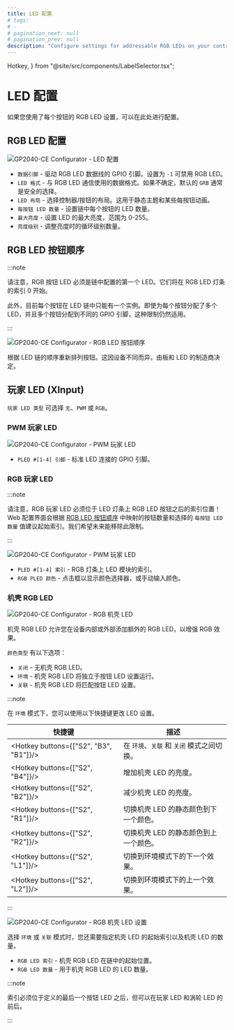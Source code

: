 ```yaml
---
title: LED 配置
# tags:
# -
# pagination_next: null
# pagination_prev: null
description: "Configure settings for addressable RGB LEDs on your controller"
---
```


  Hotkey,
} from "@site/src/components/LabelSelector.tsx";

# LED 配置

如果您使用了每个按钮的 RGB LED 设置，可以在此处进行配置。

## RGB LED 配置

![GP2040-CE Configurator - LED 配置](../../assets/images/gpc-rgb-led-config.png)

- `数据引脚` - 驱动 RGB LED 数据线的 GPIO 引脚。设置为 `-1` 可禁用 RGB LED。
- `LED 格式` - 与 RGB LED 通信使用的数据格式。如果不确定，默认的 `GRB` 通常是安全的选择。
- `LED 布局` - 选择控制器/按钮的布局。这用于静态主题和某些每按钮动画。
- `每按钮 LED 数量` - 设置链中每个按钮的 LED 数量。
- `最大亮度` - 设置 LED 的最大亮度，范围为 0-255。
- `亮度级别` - 调整亮度时的循环级别数量。

## RGB LED 按钮顺序

:::note

请注意，RGB 按钮 LED 必须是链中配置的第一个 LED。它们将在 RGB LED 灯条的索引 0 开始。

此外，目前每个按钮在 LED 链中只能有一个实例。即使为每个按钮分配了多个 LED，并且多个按钮分配到不同的 GPIO 引脚，这种限制仍然适用。

:::

![GP2040-CE Configurator - RGB LED 按钮顺序](../../assets/images/gpc-rgb-led-button-order.png)

根据 LED 链的顺序重新排列按钮。这因设备不同而异，由板和 LED 的制造商决定。

## 玩家 LED (XInput)

`玩家 LED 类型` 可选择 `无`、`PWM` 或 `RGB`。

### PWM 玩家 LED

![GP2040-CE Configurator - PWM 玩家 LED](../../assets/images/gpc-pled-pwm.png)

- `PLED #[1-4] 引脚` - 标准 LED 连接的 GPIO 引脚。

### RGB 玩家 LED

:::note

请注意，RGB 玩家 LED 必须位于 LED 灯条上 RGB LED 按钮之后的索引位置！Web 配置界面会根据 [RGB LED 按钮顺序](#rgb-led-button-order) 中映射的按钮数量和选择的 `每按钮 LED 数量` 值建议起始索引。我们希望未来能移除此限制。

:::

![GP2040-CE Configurator - PWM 玩家 LED](../../assets/images/gpc-pled-rgb.png)

- `PLED #[1-4] 索引` - RGB 灯条上 LED 模块的索引。
- `RGB PLED 颜色` - 点击框以显示颜色选择器，或手动输入颜色。

### 机壳 RGB LED

![GP2040-CE Configurator - RGB 机壳 LED](../../assets/images/gpc-rgb-case-leds.png)

机壳 RGB LED 允许您在设备内部或外部添加额外的 RGB LED，以增强 RGB 效果。

`颜色类型` 有以下选项：
- `关闭` - 无机壳 RGB LED。
- `环境` - 机壳 RGB LED 将独立于按钮 LED 设置运行。
- `关联` - 机壳 RGB LED 将匹配按钮 LED 设置。

:::note

在 `环境` 模式下，您可以使用以下快捷键更改 LED 设置。

| 快捷键                                  | 描述                                               |
| --------------------------------------- | ------------------------------------------------- |
| <Hotkey buttons={["S2", "B3", "B1"]}/>  | 在 `环境`、`关联` 和 `关闭` 模式之间切换。          |
| <Hotkey buttons={["S2", "B4"]}/>        | 增加机壳 LED 的亮度。                              |
| <Hotkey buttons={["S2", "B2"]}/>        | 减少机壳 LED 的亮度。                              |
| <Hotkey buttons={["S2", "R1"]}/>        | 切换机壳 LED 的静态颜色到下一个颜色。              |
| <Hotkey buttons={["S2", "R2"]}/>        | 切换机壳 LED 的静态颜色到上一个颜色。              |
| <Hotkey buttons={["S2", "L1"]}/>        | 切换到环境模式下的下一个效果。                      |
| <Hotkey buttons={["S2", "L2"]}/>        | 切换到环境模式下的上一个效果。                      |

:::

![GP2040-CE Configurator - RGB 机壳 LED 设置](../../assets/images/gpc-rgb-case-leds-settings.png)

选择 `环境` 或 `关联` 模式时，您还需要指定机壳 LED 的起始索引以及机壳 LED 的数量。
- `RGB LED 索引` - 机壳 RGB LED 在链中的起始位置。
- `RGB LED 数量` - 用于机壳 RGB LED 的 LED 数量。

:::note

索引必须位于定义的最后一个按钮 LED 之后，但可以在玩家 LED 和涡轮 LED 的前后。

::: 
